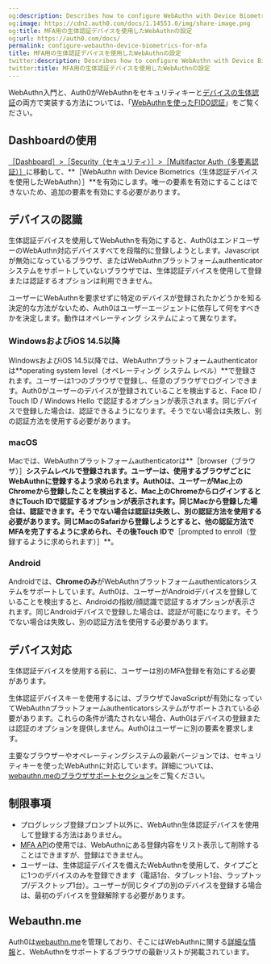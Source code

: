 ```yaml
---
og:description: Describes how to configure WebAuthn with Device Biometrics
og:image: https://cdn2.auth0.com/docs/1.14553.0/img/share-image.png
og:title: MFA用の生体認証デバイスを使用したWebAuthnの設定
og:url: https://auth0.com/docs/
permalink: configure-webauthn-device-biometrics-for-mfa
title: MFA用の生体認証デバイスを使用したWebAuthnの設定
twitter:description: Describes how to configure WebAuthn with Device Biometrics
twitter:title: MFA用の生体認証デバイスを使用したWebAuthnの設定
---
```


WebAuthn入門と、Auth0がWebAuthnをセキュリティキーと[デバイスの生体認証](/mfa/mfa-factors/fido-authentication-with-webauthn/configure-webauthn-security-keys-for-mfa)の両方で実装する方法については、「[WebAuthnを使ったFIDO認証](/mfa/mfa-factors/fido-authentication-with-webauthn)」をご覧ください。





## Dashboardの使用

[［Dashboard］>［Security（セキュリティ）］>［Multifactor Auth（多要素認証）］](https://manage.auth0.com/#/security/mfa)に移動して、**［WebAuthn with Device Biometrics（生体認証デバイスを使用したWebAuthn）］**を有効にします。唯一の要素を有効にすることはできないため、追加の要素を有効にする必要があります。



## デバイスの認識

生体認証デバイスを使用してWebAuthnを有効にすると、Auth0はエンドユーザーのWebAuthn対応デバイスすべてを段階的に登録しようとします。Javascriptが無効になっているブラウザ、またはWebAuthnプラットフォームauthenticatorシステムをサポートしていないブラウザでは、生体認証デバイスを使用して登録または認証するオプションは利用できません。

ユーザーにWebAuthnを要求せずに特定のデバイスが登録されたかどうかを知る決定的な方法がないため、Auth0はユーザーエージェントに依存して何をすべきかを決定します。動作はオペレーティング システムによって異なります。



### WindowsおよびiOS 14.5以降

WindowsおよびiOS 14.5以降では、WebAuthnプラットフォームauthenticatorは**operating system level（オペレーティング システム レベル）**で登録されます。ユーザーは1つのブラウザで登録し、任意のブラウザでログインできます。Auth0がユーザーのデバイスが登録されていることを検出すると、Face ID / Touch ID / Windows Hello で認証するオプションが表示されます。同じデバイスで登録した場合は、認証できるようになります。そうでない場合は失敗し、別の認証方法を使用する必要があります。

### macOS

Macでは、WebAuthnプラットフォームauthenticatorは**［browser（ブラウザ）］**システムレベルで登録されます。ユーザーは、使用するブラウザごとにWebAuthnに登録するよう求められます。Auth0は、ユーザーがMac上のChromeから登録したことを検出すると、Mac上のChromeからログインするときにTouch IDで認証するオプションが表示されます。同じMacから登録した場合は、認証できます。そうでない場合は認証は失敗し、別の認証方法を使用する必要があります。同じMacのSafariから登録しようとすると、他の認証方法でMFAを完了するように求められ、その後Touch IDで**［prompted to enroll（登録するように求められます）］**。

### Android

Androidでは、**Chromeのみ**がWebAuthnプラットフォームauthenticatorsシステムをサポートしています。Auth0は、ユーザーがAndroidデバイスを登録していることを検出すると、Androidの指紋/顔認識で認証するオプションが表示されます。同じAndroidデバイスで登録した場合は、認証が可能になります。そうでない場合は失敗し、別の認証方法を使用する必要があります。

## デバイス対応

生体認証デバイスを使用する前に、ユーザーは別のMFA登録を有効にする必要があります。

生体認証デバイスキーを使用するには、ブラウザでJavaScriptが有効になっていてWebAuthnプラットフォームauthenticatorsシステムがサポートされている必要があります。これらの条件が満たされない場合、Auth0はデバイスの登録または認証のオプションを提供しません。Auth0はユーザーに別の要素を要求します。

主要なブラウザーやオペレーティングシステムの最新バージョンでは、セキュリティキーを使ったWebAuthnに対応しています。詳細については、[webauthn.meのブラウザサポートセクション](https://webauthn.me/browser-support)をご覧ください。

## 制限事項

* プログレッシブ登録プロンプト以外に、WebAuthn生体認証デバイスを使用して登録する方法はありません。
* [MFA API](/mfa/mfa-developer-resources/mfa-api)の使用では、WebAuthnにある登録内容をリスト表示して削除することはできますが、登録はできません。
* ユーザーは、生体認証デバイスを備えたWebAuthnを使用して、タイプごとに1つのデバイスのみを登録できます（電話1台、タブレット1台、ラップトップ/デスクトップ1台）。ユーザーが同じタイプの別のデバイスを登録する場合は、最初のデバイスを登録解除する必要があります。

## Webauthn.me

Auth0は[webauthn.me](https://a0.to/webauthme-auth0-docs)を管理しており、そこにはWebAuthnに関する[詳細な情報](https://webauthn.me/introduction)と、WebAuthnをサポートするブラウザの最新リストが掲載されています。